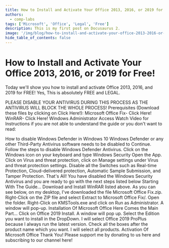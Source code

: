 ```yaml
---
title: How to Install and Activate Your Office 2013, 2016, or 2019 for Free!
authors:
  - comp-labs
tags: ['Microsoft', 'Office', 'Legal', 'Free']
description: This is my first post on Docusaurus 2.
image: '/img/blog/how-to-install-and-activate-your-office-2013-2016-or-2019-for-free.jpg'
hide_table_of_contents: false
---
```


# How to Install and Activate Your Office 2013, 2016, or 2019 for Free!

Today we'll show you how to install and activate Office 2013, 2016, and 2019 for FREE! Yes, This is absolutely FREE and LEGAL.
<!-- truncate -->
PLEASE DISABLE YOUR ANTIVIRUS DURING THIS PROCESS AS THE ANTIVIRUS WILL BLOCK THE WHOLE PROCESS!
Prerequisites (Download these files by clicking on Click Here!):
Microsoft Office Fix- Click Here!
WinRAR- Click Here!
Windows Administrator Access
Watch Video for Instructions if you are not able to understand the guide or you don't want to read:

How to disable Windows Defender in Windows 10
Windows Defender or any other Third-Party Antivirus software needs to be disabled to Continue. Follow the steps to disable Windows Defender Antivirus.
Click on the Windows icon on your keyboard and type Windows Security Open the App.
Click on Virus and threat protection, click on Manage settings under Virus and threat protection settings. Disable all the Switches such as Real-time Protection, Cloud-delivered protection, Automatic Sample Submission, and Tamper Protection.
That's All! You have disabled the Windows Security Antivirus and you are ready to go with the next steps listed below
Starting With The Guide...
Download and Install WinRAR listed above.
As you can see below, on my desktop, I've downloaded the file Microsoft Office Fix.zip.
Right-Click on the ZIP file and select Extract to Microsoft Office Fix/.
Open the folder.
Right-Click on KMSTools.exe and click on Run as Administrator. A window will pop-up.
Installation Of Microsoft Office
Here Comes the Main Part...
Click on Office 2019 Install. A window will pop up.
Select the Edition you want to install in the DropDown. I will select Office 2019 ProPlus because I always run the latest version. Check all the boxes after the product name which you want. I will select all products.
Activation Of Microsoft Office
Thank You! Please support me by donating to us here and subscribing to our channel here!